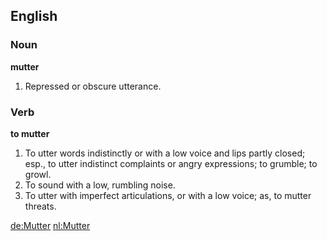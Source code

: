 ==English==

===Noun===

'''mutter'''

#Repressed or obscure utterance.

===Verb===

'''to mutter'''

#To utter words indistinctly or with a low voice and lips partly closed; esp., to utter indistinct complaints or angry expressions; to grumble; to growl.
#To sound with a low, rumbling noise.
#To utter with imperfect articulations, or with a low voice; as, to mutter threats.

[[de:Mutter]]
[[nl:Mutter]]